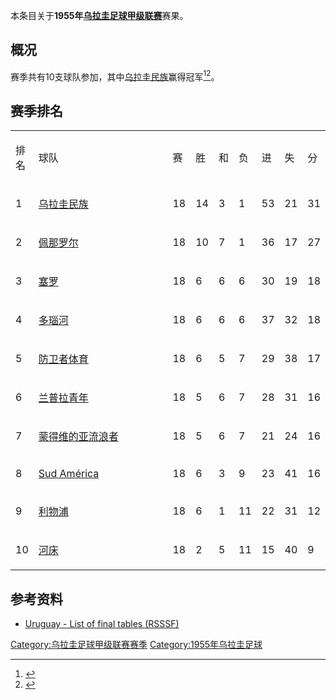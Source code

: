 本条目关于'''1955年[[乌拉圭足球甲级联赛|乌拉圭足球甲级联赛]]'''赛果。

==概况==
赛季共有10支球队参加，其中[[民族足球俱乐部|乌拉圭民族]]赢得冠军<ref>{{Cite web |url=http://www.campeoesdofutebol.com.br/uruguai.html |title=Campeoesdofutebol.com.br |accessdate=2017-08-25 |archive-date=2017-08-25 |archive-url=https://web.archive.org/web/20170825064212/http://www.campeoesdofutebol.com.br/uruguai.html |dead-url=no }}</ref><ref>{{Cite web |url=http://www.sobrefutbol.com/torneos/torneo_uruguayo.htm |title=Sobrefutbol.com |accessdate=2017-08-25 |archive-date=2017-08-25 |archive-url=https://web.archive.org/web/20170825063006/http://www.sobrefutbol.com/torneos/torneo_uruguayo.htm |dead-url=no }}</ref>。

==赛季排名==
{| class="wikitable" style="text-align:center;"
|排名||style="width:15em"|球队||赛||胜||和||负||进||失||分
|-
|1||align="left"|[[民族足球俱乐部|乌拉圭民族]]||18||14||3||1||53||21||31
|-
|2||align="left"|[[佩那罗尔足球俱乐部|佩那罗尔]]||18||10||7||1||36||17||27
|-
|3||align="left"|[[塞罗竞技俱乐部|塞罗]]||18||6||6||6||30||19||18
|-
|4||align="left"|[[多瑙河足球俱乐部|多瑙河]]||18||6||6||6||37||32||18
|-
|5||align="left"|[[防卫者体育|防卫者体育]]||18||6||5||7||29||38||17
|-
|6||align="left"|[[兰普拉青年|兰普拉青年]]||18||5||6||7||28||31||16
|-
|7||align="left"|[[蒙得维的亚流浪者足球俱乐部|蒙得维的亚流浪者]]||18||5||6||7||21||24||16
|-
|8||align="left"|[[Sud_América|Sud América]]||18||6||3||9||23||41||16
|-
|9||align="left"|[[利物浦足球俱乐部_(乌拉圭)|利物浦]]||18||6||1||11||22||31||12
|-
|10||align="left"|[[河床竞技俱乐部_(乌拉圭)|河床]]||18||2||5||11||15||40||9
|}

==参考资料==
{{reflist}}

*[http://www.rsssf.com/tablesu/uruhist.html Uruguay - List of final tables (RSSSF)]{{Wayback|url=http://www.rsssf.com/tablesu/uruhist.html |date=20100102114932 }}

{{Primera División Uruguaya seasons}}


[[Category:乌拉圭足球甲级联赛赛季|Category:乌拉圭足球甲级联赛赛季]]

[[Category:1955年乌拉圭足球|Category:1955年乌拉圭足球]]